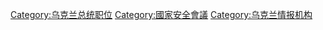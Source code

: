 [[Category:乌克兰总统职位|Category:乌克兰总统职位]]
[[Category:國家安全會議|Category:國家安全會議]]
[[Category:乌克兰情报机构|Category:乌克兰情报机构]]